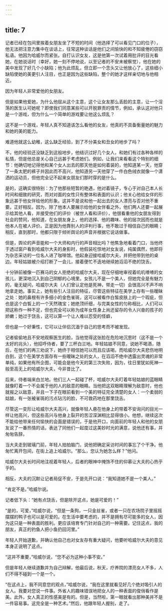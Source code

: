 ```yaml
---
---
---
```

title: 7
---



记者已经在包间里挨着女朋友坐了不短的时间（他选择了可以看见门口的位子），他无法把注意力集中在谈话上，往常这种谈话是他们之间愉快的和不知疲倦的窃窃私语。他因为哈威尔而紧张。自打认识女友，这是他第一次试着用批评的目光看她，在她说话时（幸好，她一刻不停地说，以至记者的不安未被察觉），他在她的美中发现了好几个小缺陷；他为此烦乱，但立即一个念头又让他放心了，这些细小缺陷使她的美更引人注目，也正是因为这些缺陷，整个的她才这样亲切地与他相近。

因为年轻人非常爱他的女朋友。

但是如果他爱她，为什么他屈从这个主意，这个让女友那么丢脸的主意，让一个淫荡的医生认可她呢？即使我们同意某些可以开脱罪责的情节，例如，承认这对他只是一个游戏，但为什么一个简单的游戏要让他这么烦乱？

这不是一个游戏，年轻人真不知道该怎么看他的女友，他真的不具备衡量她的魅力和她的美的能力。

难道他就这么幼稚，这么缺乏经验，到了不分美女和丑女的地步了吗？

不，他的经验还没缺乏到这般地步，他结识过好几个女人，和她们有过各种各样的私情，但是他总是关心自己远甚于考虑她们。例如，让我们来看看这个特别的细节：他确切地记得他和某个女人出去的那天他是如何着装的，他知道某一天，他穿了一条太肥的裤子并因此而不高兴，他知道另一天他穿了一件白色绒衣就像一个潇洒的运动员，但他完全记不起来女朋友们那时穿的是什么。

是的，这确实很特别：为了他那些短暂的艳遇，他对着镜子，专心于对自己本人长时间和细致的研究，而对对面的女性只有整体和表面的认识；他关心他给女伴的形象远甚于他女伴给他的形象。这并不是说和他一起出去的女人漂亮与否对他不重要。正好相反。因为，除了他本人要展示给他的女伴看之外，他们两人还要一起展示给其他人看，并接受他们的评价（被世人看和评价），他很看重他的女朋友得到社会的赞同，他知道，在女朋友身上，他的选择、他的趣味、他的层次因而也就是他本人在被人评价。正是因为他靠别人的评判行事，他不敢过于相信自己的眼睛；相反，直到那时，他都只限于倾听舆论的声音并根据它说话做事。

但是，舆论的声音能和一个大师和内行的声音相比吗？他焦急地看着门口，当他终于透过窗户看到哈威尔大夫的身影时，他假装吃惊地对女友说，纯属偶然，他即将为杂志采访的一位名人进了咖啡馆。他起身迎接哈威尔大夫，并把他带到他的桌边。年轻姑娘被介绍打断了一会儿，接着便忙不迭地继续她滔滔不绝的饶舌。

十分钟前被像一匹赛马的女人拒绝的哈威尔大夫，现在仔细地审视着叽叽喳喳的女孩儿，更深地沉入到自己阴郁的心境里。女孩儿不是一个美人，但她完全是有魅力的，毫无疑问，哈威尔大夫（人们曾认定他是死神，带走一切）会很高兴不声不响地拿走她。事实上，她有些引人注目的特征，尽管这些特征在美学上存有一些暧昧之处：她的鼻根有许多细小的金色雀斑，这可以被看作白皙皮肤上的一个瑕疵，但也是这个白皙上的一个天然瑰宝；她绝顶纤细，与完美女性的匀称相比，人们可以把这称作一种不足，但也完全可以称为成年女性身上尚还留存的令人兴奋的孩子的娇嫩；她过于饶舌，这可以算一个让人难以忍受的怪癖，

但也是一个好秉性，它可以让伴侣沉湎于自己的思考而不被发现。

记者偷偷地且不安地观察医生的脸，当他觉得这张脸在危险地沉思时（这不是一个太好的兆头），他招呼侍者，要了三杯白兰地。年轻姑娘不同意，说她不喝酒，随后，在他们的再三劝说下，她终于相信她可以而且应该喝，而哈威尔大夫悲伤地明白到，这个在美学方面存有一些暧昧之处的女人，在滔滔不绝中透露出灵魂的非常单纯，如果他有所企图，可能会是他今天的第三次失败，因为，往日里犹如死神一般至高无上的哈威尔大夫，今非昔比了。

后来，侍者端来白兰地。他们三人一起碰了杯，哈威尔大夫盯着年轻姑娘的蓝眼睛就像盯着一个不会属于他的人的敌意的眼睛。当他把这双眼睛理解为敌意时，他也就报之以敌意，并且一下子在眼前看到一个美的特征完全清楚的女人：一个柔弱的姑娘，有一张被雀斑的污点玷污的脸，不可救药地在那里饶舌。

尽管这一变形让哈威尔大夫高兴，就像年轻人悬在他身上的带着不安询问的目光一样让他高兴，但这些高兴与他身上裂开的苦涩深渊相比显得很小。他想，继续这次不能给他带来任何愉快的会面是错误的，于是他开口，向面前的年轻人和他的女朋友说了一番热情的话，表达了同他们一起度过这美妙时光的满意，说他还有事，并匆匆告辞。

当大夫走到玻璃门前，年轻人拍拍脑门，说他把确定采访时间的事忘了个干净。他匆忙离开包间，在街上追上哈威尔。“那么，您认为她怎么样？”他问。

哈威尔大夫长时间地注视着年轻人，后者的眼神中掩饰不住的仰慕让大夫的心热乎乎的。

相反，大夫的沉默让记者局促不安，于是先开口说：“我知道她不是一个美人。”

“肯定不是。”哈威尔说。

记者低下头：“她有点饶舌，但是除开这点，她是可爱的！”

“是的，可爱，”哈威尔说，“但是一条狗，一只金丝雀，或者一只在农场院子里摇摇摆摆的鸭子也可以是可爱的。在生活中要考虑的，并不是拥有尽可能多的女人，因为这只是一种表面的胜利。更应该培育专门针对自己的一种需要。记住这点，我的朋友，真正的钓鱼人把小鱼扔回河里。”

年轻人开始道歉，并确认他自己也对女友存有重大疑问，他要听哈威尔大夫的意见本身正说明了这点。

“这并不重要，”哈威尔说，“您不必为这种小事不安。”

但是年轻人继续道歉并为自己辩解，他最后说，秋天，疗养院的漂亮女人不多，人们不得不碰到一个是一个。

“在这点上，我不同意您的观点，”哈威尔说，“我在这里就看见好几个绝对吸引人的女人。我要对您说一件事。外省人的趣味错误地把女人的一种表面的俊俏看作是美。此外，女人真正的性感美是有的。但是，当然啦，第一眼就看出那种美并不是一件容易事。这完全是一种艺术。”然后，他跟年轻人握别，走了。